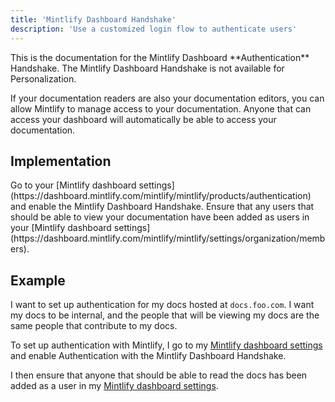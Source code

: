```yaml
---
title: 'Mintlify Dashboard Handshake'
description: 'Use a customized login flow to authenticate users'
---
```


<Info>
  This is the documentation for the Mintlify Dashboard **Authentication** Handshake. The Mintlify Dashboard Handshake is not available for Personalization.
</Info>

If your documentation readers are also your documentation editors, you can allow Mintlify to manage access to your documentation. Anyone that can access
your dashboard will automatically be able to access your documentation.

## Implementation

<Steps>
  <Step title="Generate a private key">
    Go to your [Mintlify dashboard settings](https://dashboard.mintlify.com/mintlify/mintlify/products/authentication) and enable the Mintlify Dashboard Handshake.
  </Step>
  <Step title="Add users">
    Ensure that any users that should be able to view your documentation have been added as users in your
    [Mintlify dashboard settings](https://dashboard.mintlify.com/mintlify/mintlify/settings/organization/members).
  </Step>
</Steps>

## Example

I want to set up authentication for my docs hosted at `docs.foo.com`. I want my docs
to be internal, and the people that will be viewing my docs are the same people that
contribute to my docs.

To set up authentication with Mintlify, I go to my [Mintlify dashboard settings](https://dashboard.mintlify.com/mintlify/mintlify/products/authentication)
and enable Authentication with the Mintlify Dashboard Handshake.

I then ensure that anyone that should be able to read the docs has been added as a user in
my [Mintlify dashboard settings](https://dashboard.mintlify.com/mintlify/mintlify/settings/organization/members).
